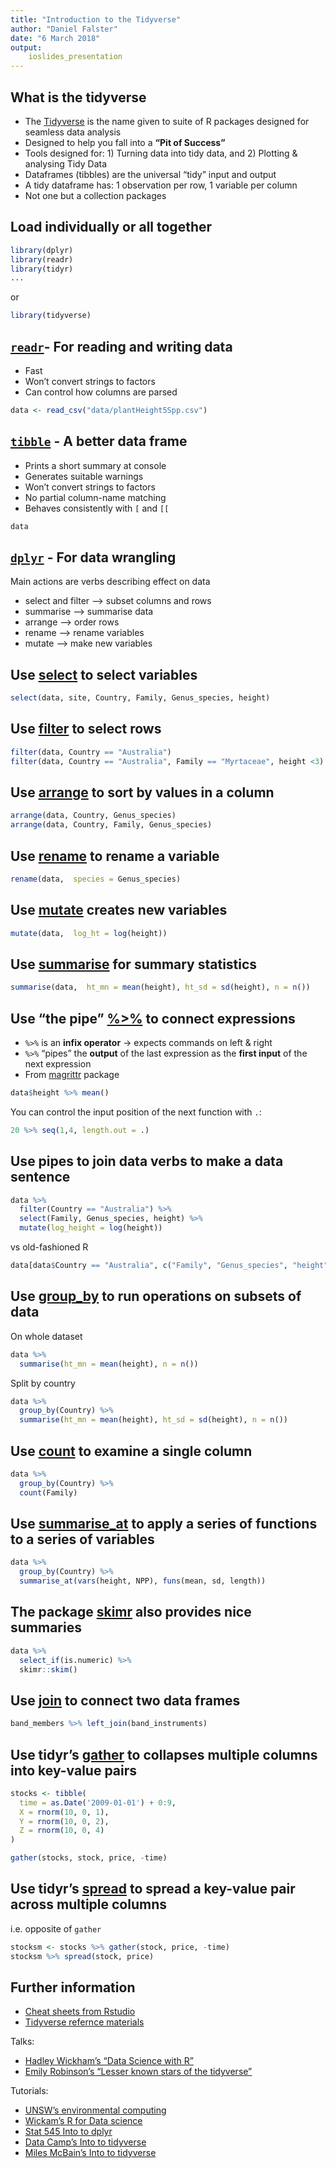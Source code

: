 ```yaml
---
title: "Introduction to the Tidyverse"
author: "Daniel Falster"
date: "6 March 2018"
output: 
    ioslides_presentation
---
```


## What is the tidyverse

* The [Tidyverse](http://tidyverse.org) is the name given to suite of R packages designed for seamless data analysis
* Designed to help you fall into a **"Pit of Success"**
* Tools designed for: 1) Turning data into tidy data, and 2) Plotting & analysing Tidy Data
* Dataframes (tibbles) are the universal "tidy" input and output
* A tidy dataframe has: 1 observation per row, 1 variable per column
* Not one but a collection packages

## Load individually or all together

```r
library(dplyr)
library(readr)
library(tidyr)
...
```
or
```r
library(tidyverse)
```

## [`readr`](readr.tidyverse.org)- For reading and writing data

* Fast
* Won't convert strings to factors
* Can control how columns are parsed

```r
data <- read_csv("data/plantHeight5Spp.csv")  
```

## [`tibble`](tibble.tidyverse.org) - A better data frame 

* Prints a short summary at console
* Generates suitable warnings 
* Won't convert strings to factors
* No partial column-name matching
* Behaves consistently with `[` and `[[`

```r
data
```

## [`dplyr`](dplyr.tidyverse.org) - For data wrangling

Main actions are verbs describing effect on data

- select  and  filter –> subset columns and rows 
- summarise  –> summarise data
- arrange  –> order rows
- rename    –> rename variables
- mutate  –> make new variables

## Use [select](http://dplyr.tidyverse.org/reference/select.html) to select variables

```r
select(data, site, Country, Family, Genus_species, height)
```


## Use [filter](http://dplyr.tidyverse.org/reference/filter.html) to select rows

```r
filter(data, Country == "Australia")
filter(data, Country == "Australia", Family == "Myrtaceae", height <3)
```

## Use [arrange](http://dplyr.tidyverse.org/reference/arrange.html) to sort by values in a column

```r
arrange(data, Country, Genus_species)
arrange(data, Country, Family, Genus_species)
```

## Use [rename](http://dplyr.tidyverse.org/reference/select.html) to rename a variable

```r
rename(data,  species = Genus_species)
```

## Use [mutate](http://dplyr.tidyverse.org/reference/mutate.html) creates new variables

```r
mutate(data,  log_ht = log(height))
```

## Use [summarise](http://dplyr.tidyverse.org/reference/summarise.html) for summary statistics

```r
summarise(data,  ht_mn = mean(height), ht_sd = sd(height), n = n())
```

## Use "the pipe" [%>%](http://magrittr.tidyverse.org/reference/pipe.html) to connect expressions

* `%>%` is an **infix operator** -> expects commands on left & right
* `%>%` "pipes" the **output** of the last expression as the **first input** of the next expression
* From [magrittr](http://magrittr.tidyverse.org/reference/pipe.html) package

```r
data$height %>% mean()
```

You can control the input position of the next function with `.`:
```r
20 %>% seq(1,4, length.out = .)
```

## Use pipes to join data verbs to make a data sentence

```r
data %>% 
  filter(Country == "Australia") %>% 
  select(Family, Genus_species, height) %>%
  mutate(log_height = log(height))
```

vs old-fashioned R
```r
data[data$Country == "Australia", c("Family", "Genus_species", "height")]
```

## Use [group_by](http://dplyr.tidyverse.org/reference/group_by.html) to run operations on subsets of data

On whole dataset
```r
data %>%
  summarise(ht_mn = mean(height), n = n())
```

Split by country
```r
data %>%
  group_by(Country) %>% 
  summarise(ht_mn = mean(height), ht_sd = sd(height), n = n())
```

## Use [count](http://dplyr.tidyverse.org/reference/count.html) to examine a single column

```r
data %>%
  group_by(Country) %>%
  count(Family)
```  

## Use [summarise_at](http://dplyr.tidyverse.org/reference/summarise_all.html) to apply a series of functions to a series of variables

```r
data %>%
  group_by(Country) %>% 
  summarise_at(vars(height, NPP), funs(mean, sd, length))
```

## The package [skimr](https://github.com/ropenscilabs/skimr) also provides nice summaries

```r
data %>%
  select_if(is.numeric) %>%
  skimr::skim()
```  

## Use [join](http://dplyr.tidyverse.org/reference/join.html) to connect two data frames

```r
band_members %>% left_join(band_instruments)
```

## Use tidyr's [gather](http://tidyr.tidyverse.org/reference/gather.html) to collapses multiple columns into key-value pairs

```r
stocks <- tibble(
  time = as.Date('2009-01-01') + 0:9,
  X = rnorm(10, 0, 1),
  Y = rnorm(10, 0, 2),
  Z = rnorm(10, 0, 4)
)

gather(stocks, stock, price, -time)
```


## Use tidyr's [spread](http://tidyr.tidyverse.org/reference/gather.html) to spread a key-value pair across multiple columns

i.e. opposite of `gather` 

```r
stocksm <- stocks %>% gather(stock, price, -time)
stocksm %>% spread(stock, price)
```


## Further information

- [Cheat sheets from Rstudio](https://www.rstudio.com/resources/cheatsheets/)
- [Tidyverse refernce materials](http://tidyr.tidyverse.org/)

Talks:

- [Hadley Wickham's "Data Science with R"](https://www.youtube.com/watch?v=K-ss_ag2k9E)
- [Emily Robinson's "Lesser known stars of the tidyverse"](https://www.rstudio.com/resources/videos/the-lesser-known-stars-of-the-tidyverse/)

Tutorials:

- [UNSW's environmental computing](http://environmentalcomputing.net/subsetting-data/)
- [Wickam's R for Data science](http://r4ds.had.co.nz/transform.html)
- [Stat 545 Into to dplyr](http://stat545.com/block009_dplyr-intro.html)
- [Data Camp's Into to tidyverse](http://varianceexplained.org/r/intro-tidyverse/)
- [Miles McBain's Into to tidyverse](https://github.com/MilesMcBain/tidycourse)

